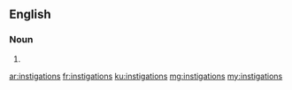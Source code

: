 ==English==

===Noun===
{{head|en|plural}}

# {{plural of|instigation|lang=en|nocat=1}}

[[ar:instigations]]
[[fr:instigations]]
[[ku:instigations]]
[[mg:instigations]]
[[my:instigations]]